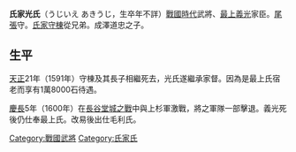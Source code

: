 {{RoughTranslation}}
'''氏家光氏'''（うじいえ あきうじ，生卒年不詳）[[战国时代_(日本)|戰國時代]]武將、[[最上義光|最上義光]]家臣。[[尾張|尾張]]守。[[氏家守棟|氏家守棟]]從兄弟。成澤道忠之子。

== 生平 ==
[[天正_(日本)|天正]]21年（1591年）守棟及其長子相繼死去，光氏遂繼承家督。因為是最上氏宿老而享有1萬8000石待遇。

[[慶長|慶長]]5年（1600年）在[[長谷堂城之戰|長谷堂城之戰]]中與上杉軍激戰，將之軍隊一部擊退。義光死後仍仕奉最上氏。改易後出仕毛利氏。

{{日本小作品}}

[[Category:戰國武將|Category:戰國武將]]
[[Category:氏家氏|Category:氏家氏]]